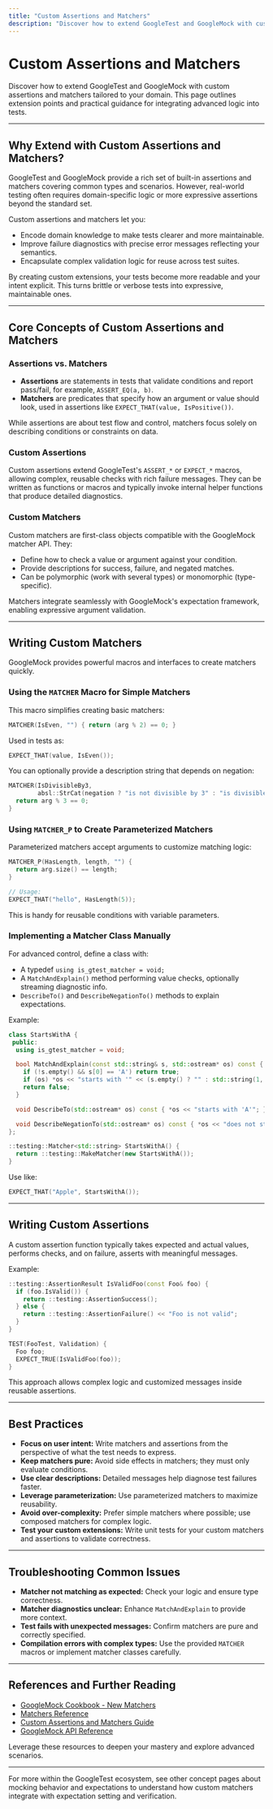 ```yaml
---
title: "Custom Assertions and Matchers"
description: "Discover how to extend GoogleTest and GoogleMock with custom assertions and matchers tailored to your domain. This page outlines extension points and practical guidance for integrating advanced logic into tests."
---
```


# Custom Assertions and Matchers

Discover how to extend GoogleTest and GoogleMock with custom assertions and matchers tailored to your domain. This page outlines extension points and practical guidance for integrating advanced logic into tests.

---

## Why Extend with Custom Assertions and Matchers?

GoogleTest and GoogleMock provide a rich set of built-in assertions and matchers covering common types and scenarios. However, real-world testing often requires domain-specific logic or more expressive assertions beyond the standard set.

Custom assertions and matchers let you:

- Encode domain knowledge to make tests clearer and more maintainable.
- Improve failure diagnostics with precise error messages reflecting your semantics.
- Encapsulate complex validation logic for reuse across test suites.

By creating custom extensions, your tests become more readable and your intent explicit. This turns brittle or verbose tests into expressive, maintainable ones.

---

## Core Concepts of Custom Assertions and Matchers

### Assertions vs. Matchers

- **Assertions** are statements in tests that validate conditions and report pass/fail, for example, `ASSERT_EQ(a, b)`.
- **Matchers** are predicates that specify how an argument or value should look, used in assertions like `EXPECT_THAT(value, IsPositive())`.

While assertions are about test flow and control, matchers focus solely on describing conditions or constraints on data.

### Custom Assertions

Custom assertions extend GoogleTest's `ASSERT_*` or `EXPECT_*` macros, allowing complex, reusable checks with rich failure messages. They can be written as functions or macros and typically invoke internal helper functions that produce detailed diagnostics.

### Custom Matchers

Custom matchers are first-class objects compatible with the GoogleMock matcher API. They:

- Define how to check a value or argument against your condition.
- Provide descriptions for success, failure, and negated matches.
- Can be polymorphic (work with several types) or monomorphic (type-specific).

Matchers integrate seamlessly with GoogleMock's expectation framework, enabling expressive argument validation.

---

## Writing Custom Matchers

GoogleMock provides powerful macros and interfaces to create matchers quickly.

### Using the `MATCHER` Macro for Simple Matchers

This macro simplifies creating basic matchers:

```cpp
MATCHER(IsEven, "") { return (arg % 2) == 0; }
```

Used in tests as:

```cpp
EXPECT_THAT(value, IsEven());
```

You can optionally provide a description string that depends on negation:

```cpp
MATCHER(IsDivisibleBy3,
        absl::StrCat(negation ? "is not divisible by 3" : "is divisible by 3")) {
  return arg % 3 == 0;
}
```

### Using `MATCHER_P` to Create Parameterized Matchers

Parameterized matchers accept arguments to customize matching logic:

```cpp
MATCHER_P(HasLength, length, "") {
  return arg.size() == length;
}

// Usage:
EXPECT_THAT("hello", HasLength(5));
```

This is handy for reusable conditions with variable parameters.

### Implementing a Matcher Class Manually

For advanced control, define a class with:

- A typedef `using is_gtest_matcher = void;`
- A `MatchAndExplain()` method performing value checks, optionally streaming diagnostic info.
- `DescribeTo()` and `DescribeNegationTo()` methods to explain expectations.

Example:

```cpp
class StartsWithA { 
 public:
  using is_gtest_matcher = void;

  bool MatchAndExplain(const std::string& s, std::ostream* os) const {
    if (!s.empty() && s[0] == 'A') return true;
    if (os) *os << "starts with '" << (s.empty() ? "" : std::string(1, s[0])) << "'";
    return false;
  }

  void DescribeTo(std::ostream* os) const { *os << "starts with 'A'"; }

  void DescribeNegationTo(std::ostream* os) const { *os << "does not start with 'A'"; }
};

::testing::Matcher<std::string> StartsWithA() {
  return ::testing::MakeMatcher(new StartsWithA());
}
```

Use like:

```cpp
EXPECT_THAT("Apple", StartsWithA());
```

---

## Writing Custom Assertions

A custom assertion function typically takes expected and actual values, performs checks, and on failure, asserts with meaningful messages.

Example:

```cpp
::testing::AssertionResult IsValidFoo(const Foo& foo) {
  if (foo.IsValid()) {
    return ::testing::AssertionSuccess();
  } else {
    return ::testing::AssertionFailure() << "Foo is not valid";
  }
}

TEST(FooTest, Validation) {
  Foo foo;
  EXPECT_TRUE(IsValidFoo(foo));
}
```

This approach allows complex logic and customized messages inside reusable assertions.

---

## Best Practices

- **Focus on user intent:** Write matchers and assertions from the perspective of what the test needs to express.
- **Keep matchers pure:** Avoid side effects in matchers; they must only evaluate conditions.
- **Use clear descriptions:** Detailed messages help diagnose test failures faster.
- **Leverage parameterization:** Use parameterized matchers to maximize reusability.
- **Avoid over-complexity:** Prefer simple matchers where possible; use composed matchers for complex logic.
- **Test your custom extensions:** Write unit tests for your custom matchers and assertions to validate correctness.

---

## Troubleshooting Common Issues

- **Matcher not matching as expected:** Check your logic and ensure type correctness.
- **Matcher diagnostics unclear:** Enhance `MatchAndExplain` to provide more context.
- **Test fails with unexpected messages:** Confirm matchers are pure and correctly specified.
- **Compilation errors with complex types:** Use the provided `MATCHER` macros or implement matcher classes carefully.

---

## References and Further Reading

- [GoogleMock Cookbook - New Matchers](https://google.github.io/googletest/gmock_cook_book.html#writing-new-matchers)
- [Matchers Reference](https://google.github.io/googletest/reference/matchers.md)
- [Custom Assertions and Matchers Guide](/guides/advanced-testing-patterns/custom-assertions-and-matchers)
- [GoogleMock API Reference](https://google.github.io/googletest/api/gmock-api.html)

Leverage these resources to deepen your mastery and explore advanced scenarios.

---

For more within the GoogleTest ecosystem, see other concept pages about mocking behavior and expectations to understand how custom matchers integrate with expectation setting and verification.

